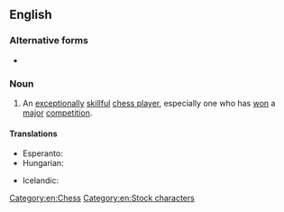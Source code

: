 {{also|chessmaster}}
==English==

===Alternative forms===
* {{alter|en|chessmaster}}

===Noun===
{{wikipedia}}
{{en-noun}}

# An [[exceptionally]] [[skillful]] [[chess player]], especially one who has [[won]] a [[major]] [[competition]].

====Translations====
{{trans-top|an exceptionally skillful chess player}}
* Esperanto: {{t|eo|ŝakmajstro}}
* Hungarian: {{t+|hu|sakkmester}}
{{trans-mid}}
* Icelandic: {{t|is|skákmeistari|m}}
{{trans-bottom}}

[[Category:en:Chess]]
[[Category:en:Stock characters]]